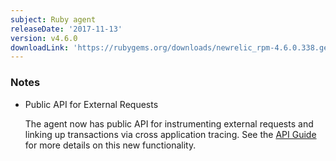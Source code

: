 ```yaml
---
subject: Ruby agent
releaseDate: '2017-11-13'
version: v4.6.0
downloadLink: 'https://rubygems.org/downloads/newrelic_rpm-4.6.0.338.gem'
---
```


### Notes

* Public API for External Requests

  The agent now has public API for instrumenting external requests and linking up transactions via cross application tracing. See the [API Guide](https://docs.newrelic.com/docs/agents/ruby-agent/customization/ruby-agent-api-guide#externals) for more details on this new functionality.
